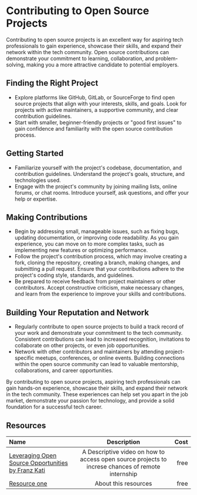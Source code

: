 # Contributing to Open Source Projects

Contributing to open source projects is an excellent way for aspiring tech professionals to gain experience, showcase their
skills, and expand their network within the tech community. Open source contributions can demonstrate your commitment to
learning, collaboration, and problem-solving, making you a more attractive candidate to potential employers.

## Finding the Right Project

- Explore platforms like GitHub, GitLab, or SourceForge to find open source projects that align with your interests, skills,
  and goals. Look for projects with active maintainers, a supportive community, and clear contribution guidelines.
- Start with smaller, beginner-friendly projects or "good first issues" to gain confidence and familiarity with the
  open source contribution process.

## Getting Started

- Familiarize yourself with the project's codebase, documentation, and contribution guidelines. Understand the project's
  goals, structure, and technologies used.
- Engage with the project's community by joining mailing lists, online forums, or chat rooms. Introduce yourself, ask
  questions, and offer your help or expertise.

## Making Contributions

- Begin by addressing small, manageable issues, such as fixing bugs, updating documentation, or improving code readability.
  As you gain experience, you can move on to more complex tasks, such as implementing new features or optimizing performance.
- Follow the project's contribution process, which may involve creating a fork, cloning the repository, creating a branch,
  making changes, and submitting a pull request. Ensure that your contributions adhere to the project's coding style,
  standards, and guidelines.
- Be prepared to receive feedback from project maintainers or other contributors. Accept constructive criticism, make
  necessary changes, and learn from the experience to improve your skills and contributions.

## Building Your Reputation and Network

- Regularly contribute to open source projects to build a track record of your work and demonstrate your commitment to the
  tech community. Consistent contributions can lead to increased recognition, invitations to collaborate on other projects,
  or even job opportunities.
- Network with other contributors and maintainers by attending project-specific meetups, conferences, or online events.
  Building connections within the open source community can lead to valuable mentorship, collaborations, and career
  opportunities.

By contributing to open source projects, aspiring tech professionals can gain hands-on experience, showcase their skills,
and expand their network in the tech community. These experiences can help set you apart in the job market, demonstrate
your passion for technology, and provide a solid foundation for a successful tech career.

## Resources

| Name   | Description | Cost |
| :----- | :----: | ----: |
| [Leveraging Open Source Opportunities by Franz Kati](https://www.loom.com/share/392020c03a334b9f850c39498b87cc0e?sid=a1f9642a-a918-409d-8c49-2d805c6b2c0e)    |  A Descriptive video on how to access open source projects to increse chances of remote internship   |   free |
| [Resource one](https://example.com/)    |  About this resources   |   free |